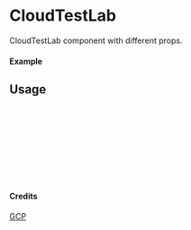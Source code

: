 
<Meta of={CloudTestLab} title="GCP/CloudTestLab" />

# CloudTestLab

CloudTestLab component with different props.

#### Example

<Canvas of={CloudTestLab.Primary} />

## Usage

```ts
import { CloudTestLab } from "yadl-ui";

const Example = () => {
  return (
      <CloudTestLab />
  );
};

export default Example;
```

#### Credits
[GCP](https://cloud.google.com/icons)
